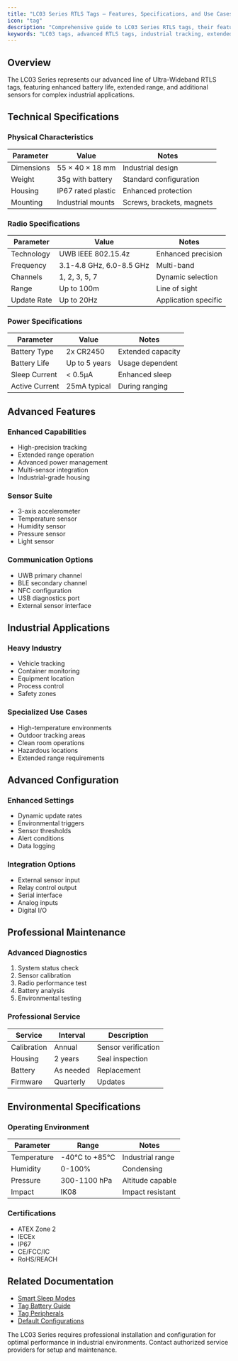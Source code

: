 ```yaml
---
title: "LC03 Series RTLS Tags – Features, Specifications, and Use Cases"
icon: "tag"
description: "Comprehensive guide to LC03 Series RTLS tags, their features, specs, and applications."
keywords: "LC03 tags, advanced RTLS tags, industrial tracking, extended battery life, enhanced features, UWB tags"
---
```



## Overview

The LC03 Series represents our advanced line of Ultra-Wideband RTLS tags, featuring enhanced battery life, extended range, and additional sensors for complex industrial applications.

## Technical Specifications

### Physical Characteristics
| Parameter | Value | Notes |
|-----------|--------|-------|
| Dimensions | 55 × 40 × 18 mm | Industrial design |
| Weight | 35g with battery | Standard configuration |
| Housing | IP67 rated plastic | Enhanced protection |
| Mounting | Industrial mounts | Screws, brackets, magnets |

### Radio Specifications
| Parameter | Value | Notes |
|-----------|--------|-------|
| Technology | UWB IEEE 802.15.4z | Enhanced precision |
| Frequency | 3.1-4.8 GHz, 6.0-8.5 GHz | Multi-band |
| Channels | 1, 2, 3, 5, 7 | Dynamic selection |
| Range | Up to 100m | Line of sight |
| Update Rate | Up to 20Hz | Application specific |

### Power Specifications
| Parameter | Value | Notes |
|-----------|--------|-------|
| Battery Type | 2x CR2450 | Extended capacity |
| Battery Life | Up to 5 years | Usage dependent |
| Sleep Current | < 0.5µA | Enhanced sleep |
| Active Current | 25mA typical | During ranging |

## Advanced Features

### Enhanced Capabilities
- High-precision tracking
- Extended range operation
- Advanced power management
- Multi-sensor integration
- Industrial-grade housing

### Sensor Suite
- 3-axis accelerometer
- Temperature sensor
- Humidity sensor
- Pressure sensor
- Light sensor

### Communication Options
- UWB primary channel
- BLE secondary channel
- NFC configuration
- USB diagnostics port
- External sensor interface

## Industrial Applications

### Heavy Industry
- Vehicle tracking
- Container monitoring
- Equipment location
- Process control
- Safety zones

### Specialized Use Cases
- High-temperature environments
- Outdoor tracking areas
- Clean room operations
- Hazardous locations
- Extended range requirements

## Advanced Configuration

### Enhanced Settings
- Dynamic update rates
- Environmental triggers
- Sensor thresholds
- Alert conditions
- Data logging

### Integration Options
- External sensor input
- Relay control output
- Serial interface
- Analog inputs
- Digital I/O

## Professional Maintenance

### Advanced Diagnostics
1. System status check
2. Sensor calibration
3. Radio performance test
4. Battery analysis
5. Environmental testing

### Professional Service
| Service | Interval | Description |
|---------|----------|-------------|
| Calibration | Annual | Sensor verification |
| Housing | 2 years | Seal inspection |
| Battery | As needed | Replacement |
| Firmware | Quarterly | Updates |

## Environmental Specifications

### Operating Environment
| Parameter | Range | Notes |
|-----------|--------|-------|
| Temperature | -40°C to +85°C | Industrial range |
| Humidity | 0-100% | Condensing |
| Pressure | 300-1100 hPa | Altitude capable |
| Impact | IK08 | Impact resistant |

### Certifications
- ATEX Zone 2
- IECEx
- IP67
- CE/FCC/IC
- RoHS/REACH

## Related Documentation

- [Smart Sleep Modes](../smartsleepmodes)
- [Tag Battery Guide](../tagbattery)
- [Tag Peripherals](../tagperipherals)
- [Default Configurations](../defaultconfigurations)

<Callout type="warning">
The LC03 Series requires professional installation and configuration for optimal performance in industrial environments. Contact authorized service providers for setup and maintenance.
</Callout>
